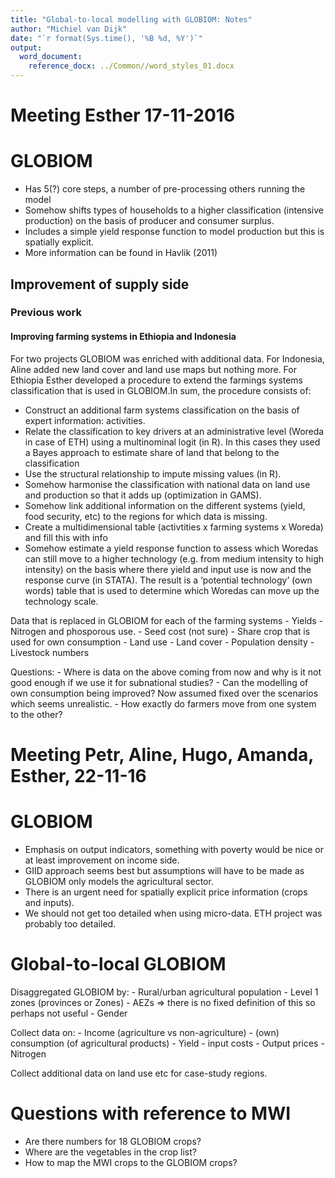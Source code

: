 ```yaml
---
title: "Global-to-local modelling with GLOBIOM: Notes"
author: "Michiel van Dijk"
date: "`r format(Sys.time(), '%B %d, %Y')`"
output: 
  word_document:
    reference_docx: ../Common//word_styles_01.docx
---
```


# Meeting Esther 17-11-2016

# GLOBIOM
- Has 5(?) core steps, a number of pre-processing others running the model
- Somehow shifts types of households to a higher classification (intensive production) on the basis of producer and consumer surplus.
-	Includes a simple yield response function to model production but this is spatially explicit.
- More information can be found in Havlik (2011)

## Improvement of supply side
### Previous work
#### Improving farming systems in Ethiopia and Indonesia
For two projects GLOBIOM was enriched with additional data. For Indonesia, Aline added new land cover and land use maps but nothing more. For Ethiopia Esther developed a procedure to extend the farmings systems classification that is used in GLOBIOM.In sum, the procedure consists of:

- Construct an additional farm systems classification on the basis of expert information: activities.
- Relate the classification to key drivers at an administrative level (Woreda in case of ETH) using a multinominal logit (in R). In this cases they used a Bayes approach to estimate share of land that belong to the classification
- Use the structural relationship to impute missing values (in R).
- Somehow harmonise the classification with national data on land use and production so that it adds up (optimization in GAMS).
- Somehow link additional information on the different systems (yield, food security, etc) to the regions for which data is missing.
- Create a multidimensional table (activtities x farming systems x Woreda) and fill this with info
- Somehow estimate a yield response function to assess which Woredas can still move to a higher technology (e.g. from medium intensity to high intensity) on the basis where there yield and input use is now and the response curve (in STATA). The result is a 'potential technology' (own words) table that is used to determine which Woredas can move up the technology scale.  

Data that is replaced in GLOBIOM for each of the farming systems
- Yields
- Nitrogen and phosporous use.
- Seed cost (not sure)
- Share crop that is used for own consumption
- Land use
- Land cover
- Population density
- Livestock numbers

Questions:
- Where is data on the above coming from now and why is it not good enough if we use it for subnational studies? 
- Can the modelling of own consumption being improved? Now assumed fixed over the scenarios which seems unrealistic.
- How exactly do farmers move from one system to the other?

# Meeting Petr, Aline, Hugo, Amanda, Esther, 22-11-16

# GLOBIOM
- Emphasis on output indicators, something with poverty would be nice or at least improvement on income side.
- GIID approach seems best but assumptions will have to be made as GLOBIOM only models the agricultural sector.
- There is an urgent need for spatially explicit price information (crops and inputs).
- We should not get too detailed when using micro-data. ETH project was probably too detailed.


# Global-to-local GLOBIOM
Disaggregated GLOBIOM by:
- Rural/urban agricultural population
- Level 1 zones (provinces or Zones)
- AEZs => there is no fixed definition of this so perhaps not useful
- Gender

Collect data on:
- Income (agriculture vs non-agriculture)
- (own) consumption (of agricultural products)
- Yield
- input costs
- Output prices
- Nitrogen

Collect additional data on land use etc for case-study regions.

# Questions with reference to MWI
- Are there numbers for 18 GLOBIOM crops?
- Where are the vegetables in the crop list?
- How to map the MWI crops to the GLOBIOM crops?
